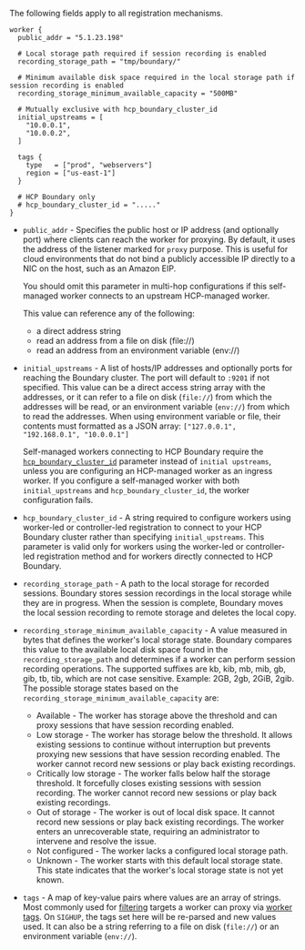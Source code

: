 The following fields apply to all registration mechanisms.

```hcl
worker {
  public_addr = "5.1.23.198"

  # Local storage path required if session recording is enabled
  recording_storage_path = "tmp/boundary/"

  # Minimum available disk space required in the local storage path if session recording is enabled
  recording_storage_minimum_available_capacity = "500MB"

  # Mutually exclusive with hcp_boundary_cluster_id
  initial_upstreams = [
    "10.0.0.1",
    "10.0.0.2",
  ]

  tags {
    type   = ["prod", "webservers"]
    region = ["us-east-1"]
  }

  # HCP Boundary only
  # hcp_boundary_cluster_id = "....."
}
```

- `public_addr` - Specifies the public host or IP address (and optionally port)
   where clients can reach the worker for proxying. By default, it uses the
   address of the listener marked for `proxy` purpose. This is useful for cloud
   environments that do not bind a publicly accessible IP directly to a NIC on
   the host, such as an Amazon EIP.

   You should omit this parameter in multi-hop configurations if this self-managed worker connects to an upstream HCP-managed worker.

   This value can reference any of the following:
   - a direct address string
   - read an address from a file on disk (file://)
   - read an address from an environment variable (env://)

- `initial_upstreams` - A list of hosts/IP addresses and optionally ports for
  reaching the Boundary cluster. The port will default to `:9201` if not
  specified. This value can be a direct access string array with the addresses,
  or it can refer to a file on disk (`file://`) from which the addresses will be
  read, or an environment variable (`env://`) from which to read the addresses. When
  using environment variable or file, their contents must formatted as a JSON array:
  `["127.0.0.1", "192.168.0.1", "10.0.0.1"]`

  Self-managed workers connecting to HCP Boundary require the [`hcp_boundary_cluster_id`](/boundary/docs/configuration/worker/#hcp_boundary_cluster_id) parameter instead of `initial upstreams`, unless you are configuring an HCP-managed worker as an ingress worker.
  If you configure a self-managed worker with both `initial_upstreams` and `hcp_boundary_cluster_id`, the worker configuration fails.

- `hcp_boundary_cluster_id` - A string required to configure workers using worker-led or controller-led registration
  to connect to your HCP Boundary cluster rather than specifying
`initial_upstreams`. This parameter is valid only for workers using the worker-led or controller-led
  registration method and for workers directly connected to HCP Boundary.

- `recording_storage_path` - A path to the local storage for recorded sessions.
   Boundary stores session recordings in the local storage while they are in progress.
   When the session is complete, Boundary moves the local session recording to remote storage and deletes the local copy.

- `recording_storage_minimum_available_capacity` - A value measured in bytes that
   defines the worker's local storage state.  Boundary compares this value to the available local disk space found in the `recording_storage_path` and determines if a worker can perform session recording operations.
   The supported suffixes are kb, kib, mb, mib, gb, gib, tb, tib, which are not case sensitive. Example: 2GB, 2gb, 2GiB, 2gib.
   The possible storage states based on the `recording_storage_minimum_available_capacity` are:
    - Available - The worker has storage above the threshold and can proxy sessions that have session recording enabled.
    - Low storage - The worker has storage below the threshold. It allows existing sessions to continue without interruption but prevents proxying new sessions that have session recording enabled. The worker cannot record new sessions or play back existing recordings.
    - Critically low storage - The worker falls below half the storage threshold. It forcefully closes existing sessions with session recording. The worker cannot record new sessions or play back existing recordings.
    - Out of storage - The worker is out of local disk space. It cannot record new sessions or play back existing recordings. The worker enters an unrecoverable state, requiring an administrator to intervene and resolve the issue.
    - Not configured - The worker lacks a configured local storage path.
    - Unknown - The worker starts with this default local storage state. This state indicates that the worker's local storage state is not yet known.

- `tags` - A map of key-value pairs where values are an array of strings. Most
  commonly used for [filtering](/boundary/docs/filtering) targets a
  worker can proxy via [worker
  tags](/boundary/docs/secure/worker-tags). On `SIGHUP`, the tags
  set here will be re-parsed and new values used. It can also be a string
  referring to a file on disk (`file://`) or an environment variable (`env://`).
